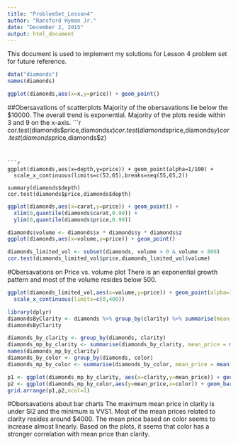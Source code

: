 ```yaml
---
title: "ProblemSet_Lesson4"
author: "Ransford Hyman Jr."
date: "December 2, 2015"
output: html_document
---
```

This document is used to implement my solutions for Lesson 4 problem set for future reference.

```r
data("diamonds")
names(diamonds)

ggplot(diamonds,aes(x=x,y=price)) + geom_point()

```

##Obersavations of scatterplots
Majority of the obersavations lie below the $10000.  The overall trend is exponential. Majority of the plots reside within 3 and 9 on the x-axis.
```r
cor.test(diamonds$price,diamonds$x)
cor.test(diamonds$price,diamonds$y)
cor.test(diamonds$price,diamonds$z)

```


```r
ggplot(diamonds,aes(x=depth,y=price)) + geom_point(alpha=1/100) +
  scale_x_continuous(limits=c(53,65),breaks=seq(55,65,2))

summary(diamonds$depth)
cor.test(diamonds$price,diamonds$depth)
```

```r
ggplot(diamonds,aes(x=carat,y=price)) + geom_point() +
  xlim(0,quantile(diamonds$carat,0.99)) + 
  ylim(0,quantile(diamonds$price,0.99))
```

```r
diamonds$volume <- diamonds$x * diamonds$y * diamonds$z
ggplot(diamonds,aes(x=volume,y=price)) + geom_point()

diamonds_limited_vol <- subset(diamonds, volume > 0 & volume < 800)
cor.test(diamonds_limited_vol$price,diamonds_limited_vol$volume)
```
#Obersavations on Price vs. volume plot
There is an exponential growth pattern and most of the volume resides below 500.

```r
ggplot(diamonds_limited_vol,aes(x=volume,y=price)) + geom_point(alpha=1/50) + geom_smooth() +
  scale_x_continuous(limits=c(0,400))
```

```r
library(dplyr)
diamondsByClarity <- diamonds %>% group_by(clarity) %>% summarise(mean_price = mean(price),median_price = median(price),min_price = min(price), max_price = max(price), n= n())
diamondsByClarity
```

```r
diamonds_by_clarity <- group_by(diamonds, clarity)
diamonds_mp_by_clarity <- summarise(diamonds_by_clarity, mean_price = mean(price))
names(diamonds_mp_by_clarity)
diamonds_by_color <- group_by(diamonds, color)
diamonds_mp_by_color <- summarise(diamonds_by_color, mean_price = mean(price))

p1 <- ggplot(diamonds_mp_by_clarity, aes(x=clarity,y=mean_price)) + geom_bar(stat="identity")
p2 <- ggplot(diamonds_mp_by_color,aes(y=mean_price,x=color)) + geom_bar(stat="identity")
grid.arrange(p1,p2,ncol=1)
```

#Obersavations about bar charts
The maximum mean price in clarity is under SI2 and the minimum is VVS1.  Most of the mean prices related to clarity resides around $4000.  The mean price based on color seems to increase almost linearly.  Based on the plots, it seems that color has a stronger correlation with mean price than clarity.

```r
```